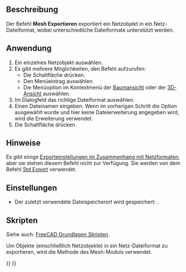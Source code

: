 <languages/>

{{Docnav/de
|[[Mesh_Import/de|Importieren]]
|[[Mesh_FromPartShape/de|AusPartForm]]
|[[Mesh_Workbench/de|Mesh]]
|IconL=Mesh_Import.svg
|IconR=Mesh_FromPartShape.svg
|IconC=Workbench_Mesh.svg
}}

<div class="mw-translate-fuzzy">
{{GuiCommand/de
|Name=Mesh Export
|Name/de=Mesh Exportieren
|MenuLocation=Netze → Netz exportieren...
|Workbenches=[[Mesh_Workbench/de|Mesh]]
|SeeAlso=[[Std_Export/de|Std Export]], [[Import_Export/de|Import Export]]
}}
</div>

<span id="Description"></span>
==Beschreibung==

Der Befehl '''Mesh Exportieren''' exportiert ein Netzobjekt in ein Netz-Dateiformat, wobei unterschiedliche Dateiformate unterstützt werden.

<span id="Usage"></span>
==Anwendung==

<div class="mw-translate-fuzzy">
# Ein einzelnes Netzobjekt auswählen.
# Es gibt mehrere Möglichkeiten, den Befehl aufzurufen:
#* Die Schaltfläche {{Button|[[Image:Mesh_Export.svg|16px]] [[Mesh_Export/de|Netz exportieren...]]}} drücken.
#* Den Menüeintrag {{MenuCommand|Netze → [[Image:Mesh_Export.svg|16px]] Netz exportieren...}} auswählen.
#* Die Menüoption {{MenuCommand|[[Image:Mesh_Export.svg|16px]] Netz exportieren...}} im Kontextmenü der [[Tree_view/de|Baumansicht]] oder der [[3D_view/de|3D-Ansicht]] auswählen.
# Im Dialogfeld das richtige Dateiformat auswählen.
# Einen Dateinamen eingeben. Wenn im vorherigen Schritt die Option {{Value|Alle Dateien (*.*)}} ausgewählt wurde und hier keine Dateierweiterung angegeben wird, wird die Erweiterung {{FileName|.stl}} verwendet.
# Die Schaltfläche {{Button|Speichern}} drücken.
</div>

<span id="Notes"></span>
==Hinweise==

Es gibt einige [[Import_Export_Preferences/de#Verfügbare Einstellungen|Exporteinstellungen im Zusammenhang mit Netzformaten]], aber sie stehen diesem Befehl nicht zur Verfügung. Sie werden von dem Befehl [[Std_Export/de|Std Export]] verwendet.

<span id="Preferences"></span>
==Einstellungen==

* Der zuletzt verwendete Dateispeicherort wird gespeichert: {{MenuCommand|Werkzeuge → Parameter bearbeiten... → BaseApp (BasisAnwendung) → Preferences (Einstellungen) → General (Allgemein) → FileOpenSavePath}}.

<span id="Scripting"></span>
==Skripten==

Siehe auch: [[FreeCAD_Scripting_Basics/de|FreeCAD Grundlagen Skripten]].

Um Objekte (einschließlich Netzobjekte) in ein Netz-Dateiformat zu exportieren, wird die Methode {{incode|export}} des Mesh-Moduls verwendet.

{{Code|code=
import FreeCAD
import Mesh

doc = FreeCAD.ActiveDocument

Mesh.export([doc.Cone, doc.Cylinder], 'D:/testfiles/mymodel.stl')
}}


{{Docnav/de
|[[Mesh_Import/de|Importieren]]
|[[Mesh_FromPartShape/de|AusPartForm]]
|[[Mesh_Workbench/de|Mesh]]
|IconL=Mesh_Import.svg
|IconR=Mesh_FromPartShape.svg
|IconC=Workbench_Mesh.svg
}}

{{Mesh Tools navi{{#translation:}}}}
{{Userdocnavi{{#translation:}}}}
{{clear}}